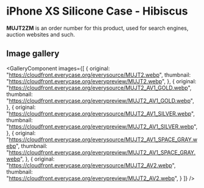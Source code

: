 
# iPhone XS Silicone Case - Hibiscus

<Callout type='info' emoji='👉🏻'>**MUJT2ZM** is an order number for this product, used for search engines, auction websites and such.</Callout>

## Image gallery

<GalleryComponent
    images={[
      {
        original: "https://cloudfront.everycase.org/everysource/MUJT2.webp",
        thumbnail: "https://cloudfront.everycase.org/everypreview/MUJT2.webp",
      },
      {
        original: "https://cloudfront.everycase.org/everysource/MUJT2_AV1_GOLD.webp",
        thumbnail: "https://cloudfront.everycase.org/everypreview/MUJT2_AV1_GOLD.webp",
      },
      {
        original: "https://cloudfront.everycase.org/everysource/MUJT2_AV1_SILVER.webp",
        thumbnail: "https://cloudfront.everycase.org/everypreview/MUJT2_AV1_SILVER.webp",
      },
      {
        original: "https://cloudfront.everycase.org/everysource/MUJT2_AV1_SPACE_GRAY.webp",
        thumbnail: "https://cloudfront.everycase.org/everypreview/MUJT2_AV1_SPACE_GRAY.webp",
      },
      {
        original: "https://cloudfront.everycase.org/everysource/MUJT2_AV2.webp",
        thumbnail: "https://cloudfront.everycase.org/everypreview/MUJT2_AV2.webp",
      }
    ]}
  />
